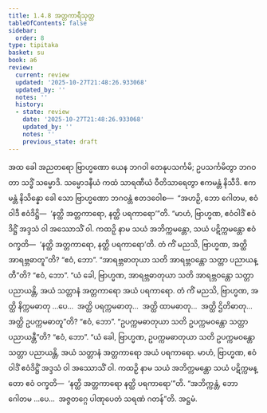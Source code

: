 ```yaml
---
title: 1.4.8 အတ္တကာရီသုတ္တ
tableOfContents: false
sidebar:
  order: 8
type: tipitaka
basket: su
book: a6
review:
  current: review
  updated: '2025-10-27T21:48:26.933068'
  updated_by: ''
  notes: ''
  history:
  - state: review
    date: '2025-10-27T21:48:26.933068'
    updated_by: ''
    notes: ''
    previous_state: draft
---
```



<ReviewStatus review={frontmatter.review} showDetails={true} />

<HypothesisAnnotation frontmatter={frontmatter} />

<DynamicBreadcrumb />

<Division number="38" book="a6" e="ch" v="16" p="296">

<Paragraph number="252" book="a6">
အထ ခေါ အညတရော ဗြာဟ္မဏော ယေန ဘဂဝါ တေနုပသင်္ကမိ; ဥပသင်္ကမိတွာ ဘဂဝတာ သဒ္ဓိံ သမ္မောဒိ. သမ္မောဒနီယံ ကထံ သာရဏီယံ ဝီတိသာရေတွာ ဧကမန္တံ နိသီဒိ. ဧကမန္တံ နိသိန္နော ခေါ သော ဗြာဟ္မဏော ဘဂဝန္တံ ဧတဒဝေါစ—  “အဟဉှိ, ဘော ဂေါတမ, ဧဝံဝါဒီ ဧဝံဒိဋ္ဌိ—  ‘နတ္ထိ အတ္တကာရော, နတ္ထိ ပရကာရော’”တိ. “မာဟံ, ဗြာဟ္မဏ, ဧဝံဝါဒိံ ဧဝံဒိဋ္ဌိံ အဒ္ဒသံ ဝါ အဿောသိံ ဝါ. ကထဉှိ နာမ သယံ အဘိက္ကမန္တော, သယံ ပဋိက္ကမန္တော ဧဝံ ဝက္ခတိ—  ‘နတ္ထိ အတ္တကာရော, နတ္ထိ ပရကာရော’တိ.
</Paragraph>

<Paragraph number="253" book="a6">
တံ ကိံ မညသိ, ဗြာဟ္မဏ, အတ္ထိ အာရဗ္ဘဓာတူ”တိ? “ဧဝံ, ဘော”. “အာရဗ္ဘဓာတုယာ သတိ အာရဗ္ဘဝန္တော သတ္တာ ပညာယန္တီ”တိ? “ဧဝံ, ဘော”. “ယံ ခေါ, ဗြာဟ္မဏ, အာရဗ္ဘဓာတုယာ သတိ အာရဗ္ဘဝန္တော သတ္တာ ပညာယန္တိ, အယံ သတ္တာနံ အတ္တကာရော အယံ ပရကာရော.
</Paragraph>

<Paragraph number="254" book="a6">
တံ ကိံ မညသိ, ဗြာဟ္မဏ, အတ္ထိ နိက္ကမဓာတု …ပေ…  အတ္ထိ ပရက္ကမဓာတု…  အတ္ထိ ထာမဓာတု…  အတ္ထိ ဌိတိဓာတု…  အတ္ထိ ဥပက္ကမဓာတူ”တိ? “ဧဝံ, ဘော”. “ဥပက္ကမဓာတုယာ သတိ ဥပက္ကမဝန္တော သတ္တာ ပညာယန္တီ”တိ? “ဧဝံ, ဘော”. “ယံ ခေါ, ဗြာဟ္မဏ, ဥပက္ကမဓာတုယာ သတိ ဥပက္ကမဝန္တော သတ္တာ ပညာယန္တိ, အယံ သတ္တာနံ အတ္တကာရော အယံ ပရကာရော.
</Paragraph>

<Paragraph number="255" book="a6">
မာဟံ, ဗြာဟ္မဏ, ဧဝံဝါဒိံ ဧဝံဒိဋ္ဌိံ အဒ္ဒသံ ဝါ အဿောသိံ ဝါ. ကထဉှိ နာမ သယံ အဘိက္ကမန္တော သယံ ပဋိက္ကမန္တော ဧဝံ ဝက္ခတိ—  ‘နတ္ထိ အတ္တကာရော နတ္ထိ ပရကာရော’”တိ.
</Paragraph>

<Paragraph number="256" book="a6">
“အဘိက္ကန္တံ, ဘော ဂေါတမ …ပေ…  အဇ္ဇတဂ္ဂေ ပါဏုပေတံ သရဏံ ဂတန်”တိ.

</Paragraph>
</Division>

<Paragraph number="257" type="center" book="a6">
အဋ္ဌမံ.
</Paragraph>
